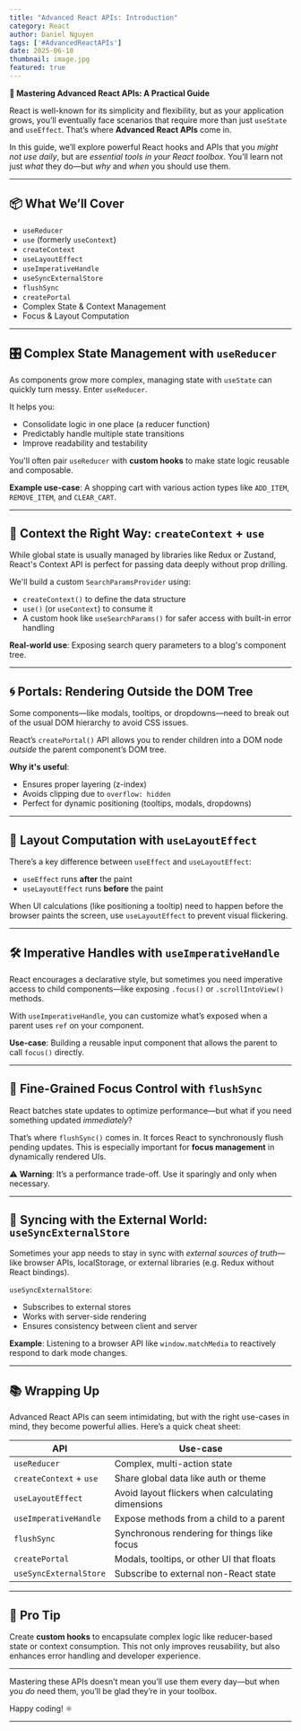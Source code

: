```yaml
---
title: "Advanced React APIs: Introduction"
category: React
author: Daniel Nguyen
tags: ['#AdvancedReactAPIs']
date: 2025-06-10
thumbnail: image.jpg
featured: true
---
```


**🔧 Mastering Advanced React APIs: A Practical Guide**

React is well-known for its simplicity and flexibility, but as your application grows, you’ll eventually face scenarios that require more than just `useState` and `useEffect`. That’s where **Advanced React APIs** come in.

In this guide, we’ll explore powerful React hooks and APIs that you *might not use daily*, but are *essential tools in your React toolbox*. You’ll learn not just *what* they do—but *why* and *when* you should use them.

---

## 📦 What We’ll Cover

* `useReducer`
* `use` (formerly `useContext`)
* `createContext`
* `useLayoutEffect`
* `useImperativeHandle`
* `useSyncExternalStore`
* `flushSync`
* `createPortal`
* Complex State & Context Management
* Focus & Layout Computation

---

## 🎛 Complex State Management with `useReducer`

As components grow more complex, managing state with `useState` can quickly turn messy. Enter `useReducer`.

It helps you:

* Consolidate logic in one place (a reducer function)
* Predictably handle multiple state transitions
* Improve readability and testability

You'll often pair `useReducer` with **custom hooks** to make state logic reusable and composable.

**Example use-case**: A shopping cart with various action types like `ADD_ITEM`, `REMOVE_ITEM`, and `CLEAR_CART`.

---

## 🧠 Context the Right Way: `createContext` + `use`

While global state is usually managed by libraries like Redux or Zustand, React's Context API is perfect for passing data deeply without prop drilling.

We'll build a custom `SearchParamsProvider` using:

* `createContext()` to define the data structure
* `use()` (or `useContext`) to consume it
* A custom hook like `useSearchParams()` for safer access with built-in error handling

**Real-world use**: Exposing search query parameters to a blog's component tree.

---

## 🌀 Portals: Rendering Outside the DOM Tree

Some components—like modals, tooltips, or dropdowns—need to break out of the usual DOM hierarchy to avoid CSS issues.

React’s `createPortal()` API allows you to render children into a DOM node *outside* the parent component’s DOM tree.

**Why it's useful**:

* Ensures proper layering (z-index)
* Avoids clipping due to `overflow: hidden`
* Perfect for dynamic positioning (tooltips, modals, dropdowns)

---

## 📏 Layout Computation with `useLayoutEffect`

There’s a key difference between `useEffect` and `useLayoutEffect`:

* `useEffect` runs **after** the paint
* `useLayoutEffect` runs **before** the paint

When UI calculations (like positioning a tooltip) need to happen before the browser paints the screen, use `useLayoutEffect` to prevent visual flickering.

---

## 🛠 Imperative Handles with `useImperativeHandle`

React encourages a declarative style, but sometimes you need imperative access to child components—like exposing `.focus()` or `.scrollIntoView()` methods.

With `useImperativeHandle`, you can customize what’s exposed when a parent uses `ref` on your component.

**Use-case**: Building a reusable input component that allows the parent to call `focus()` directly.

---

## 🎯 Fine-Grained Focus Control with `flushSync`

React batches state updates to optimize performance—but what if you need something updated *immediately*?

That’s where `flushSync()` comes in. It forces React to synchronously flush pending updates. This is especially important for **focus management** in dynamically rendered UIs.

⚠️ **Warning**: It’s a performance trade-off. Use it sparingly and only when necessary.

---

## 🔄 Syncing with the External World: `useSyncExternalStore`

Sometimes your app needs to stay in sync with *external sources of truth*—like browser APIs, localStorage, or external libraries (e.g. Redux without React bindings).

`useSyncExternalStore`:

* Subscribes to external stores
* Works with server-side rendering
* Ensures consistency between client and server

**Example**: Listening to a browser API like `window.matchMedia` to reactively respond to dark mode changes.

---

## 📚 Wrapping Up

Advanced React APIs can seem intimidating, but with the right use-cases in mind, they become powerful allies. Here’s a quick cheat sheet:

| API                     | Use-case                                          |
| ----------------------- | ------------------------------------------------- |
| `useReducer`            | Complex, multi-action state                       |
| `createContext` + `use` | Share global data like auth or theme              |
| `useLayoutEffect`       | Avoid layout flickers when calculating dimensions |
| `useImperativeHandle`   | Expose methods from a child to a parent           |
| `flushSync`             | Synchronous rendering for things like focus       |
| `createPortal`          | Modals, tooltips, or other UI that floats         |
| `useSyncExternalStore`  | Subscribe to external non-React state             |

---

## 🧠 Pro Tip

Create **custom hooks** to encapsulate complex logic like reducer-based state or context consumption. This not only improves reusability, but also enhances error handling and developer experience.

---

Mastering these APIs doesn’t mean you’ll use them every day—but when you *do* need them, you’ll be glad they’re in your toolbox.

Happy coding! ⚛️

---
